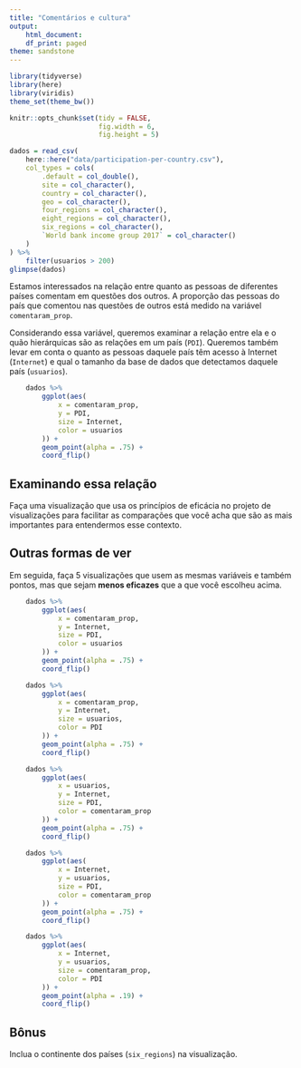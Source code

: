 ```yaml
---
title: "Comentários e cultura"
output:
    html_document:
    df_print: paged
theme: sandstone
---
```


```r
library(tidyverse)
library(here)
library(viridis)
theme_set(theme_bw())

knitr::opts_chunk$set(tidy = FALSE,
                      fig.width = 6,
                      fig.height = 5)
```

```r
dados = read_csv(
    here::here("data/participation-per-country.csv"),
    col_types = cols(
        .default = col_double(),
        site = col_character(),
        country = col_character(),
        geo = col_character(),
        four_regions = col_character(),
        eight_regions = col_character(),
        six_regions = col_character(),
        `World bank income group 2017` = col_character()
    )
) %>% 
    filter(usuarios > 200)
glimpse(dados)
```

Estamos interessados na relação entre quanto as pessoas de diferentes países comentam em questões dos outros. A proporção das pessoas do país que comentou nas questões de outros está medido na variável `comentaram_prop`. 

Considerando essa variável, queremos examinar a relação entre ela e o quão hierárquicas são as relações em um país (`PDI`). Queremos também levar em conta o quanto as pessoas daquele país têm acesso à Internet (`Internet`) e qual o tamanho da base de dados que detectamos daquele país (`usuarios`). 

```r
    dados %>%
        ggplot(aes(
            x = comentaram_prop,
            y = PDI,
            size = Internet,
            color = usuarios
        )) +
        geom_point(alpha = .75) +
        coord_flip()
```

## Examinando essa relação

Faça uma visualização que usa os princípios de eficácia no projeto de visualizações para facilitar as comparações que você acha que são as mais importantes para entendermos esse contexto. 

## Outras formas de ver

Em seguida, faça 5 visualizações que usem as mesmas variáveis e também pontos, mas que sejam **menos eficazes** que a que você escolheu acima. 

```r
    dados %>%
        ggplot(aes(
            x = comentaram_prop,
            y = Internet,
            size = PDI,
            color = usuarios
        )) +
        geom_point(alpha = .75) +
        coord_flip()
```

```r
    dados %>%
        ggplot(aes(
            x = comentaram_prop,
            y = Internet,
            size = usuarios,
            color = PDI
        )) +
        geom_point(alpha = .75) +
        coord_flip()
```


```r
    dados %>%
        ggplot(aes(
            x = usuarios,
            y = Internet,
            size = PDI,
            color = comentaram_prop
        )) +
        geom_point(alpha = .75) +
        coord_flip()
```

```r
    dados %>%
        ggplot(aes(
            x = Internet,
            y = usuarios,
            size = PDI,
            color = comentaram_prop
        )) +
        geom_point(alpha = .75) +
        coord_flip()
```

```r
    dados %>%
        ggplot(aes(
            x = Internet,
            y = usuarios,
            size = comentaram_prop,
            color = PDI
        )) +
        geom_point(alpha = .19) +
        coord_flip()
```
## Bônus

Inclua o continente dos países (`six_regions`) na visualização.

